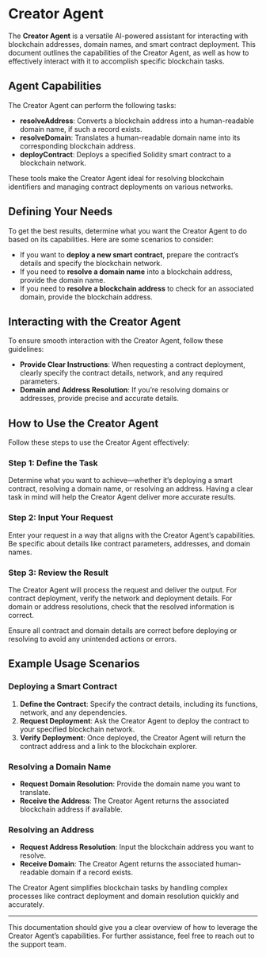 
# Creator Agent

The **Creator Agent** is a versatile AI-powered assistant for interacting with blockchain addresses, domain names, and smart contract deployment. This document outlines the capabilities of the Creator Agent, as well as how to effectively interact with it to accomplish specific blockchain tasks.

## Agent Capabilities

The Creator Agent can perform the following tasks:

- **resolveAddress**: Converts a blockchain address into a human-readable domain name, if such a record exists.
- **resolveDomain**: Translates a human-readable domain name into its corresponding blockchain address.
- **deployContract**: Deploys a specified Solidity smart contract to a blockchain network.

<Callout emoji="⚙️">
  These tools make the Creator Agent ideal for resolving blockchain identifiers and managing contract deployments on various networks.
</Callout>

## Defining Your Needs

To get the best results, determine what you want the Creator Agent to do based on its capabilities. Here are some scenarios to consider:

- If you want to **deploy a new smart contract**, prepare the contract’s details and specify the blockchain network.
- If you need to **resolve a domain name** into a blockchain address, provide the domain name.
- If you need to **resolve a blockchain address** to check for an associated domain, provide the blockchain address.

## Interacting with the Creator Agent

To ensure smooth interaction with the Creator Agent, follow these guidelines:

- **Provide Clear Instructions**: When requesting a contract deployment, clearly specify the contract details, network, and any required parameters.
- **Domain and Address Resolution**: If you’re resolving domains or addresses, provide precise and accurate details.

## How to Use the Creator Agent

Follow these steps to use the Creator Agent effectively:

<Steps>

### Step 1: Define the Task

Determine what you want to achieve—whether it’s deploying a smart contract, resolving a domain name, or resolving an address. Having a clear task in mind will help the Creator Agent deliver more accurate results.

### Step 2: Input Your Request

Enter your request in a way that aligns with the Creator Agent’s capabilities. Be specific about details like contract parameters, addresses, and domain names.

### Step 3: Review the Result

The Creator Agent will process the request and deliver the output. For contract deployment, verify the network and deployment details. For domain or address resolutions, check that the resolved information is correct.

</Steps>

<Callout type="warning" emoji="⚠️">
  Ensure all contract and domain details are correct before deploying or resolving to avoid any unintended actions or errors.
</Callout>

## Example Usage Scenarios

### Deploying a Smart Contract

1. **Define the Contract**: Specify the contract details, including its functions, network, and any dependencies.
2. **Request Deployment**: Ask the Creator Agent to deploy the contract to your specified blockchain network.
3. **Verify Deployment**: Once deployed, the Creator Agent will return the contract address and a link to the blockchain explorer.

### Resolving a Domain Name

- **Request Domain Resolution**: Provide the domain name you want to translate.
- **Receive the Address**: The Creator Agent returns the associated blockchain address if available.

### Resolving an Address

- **Request Address Resolution**: Input the blockchain address you want to resolve.
- **Receive Domain**: The Creator Agent returns the associated human-readable domain if a record exists.

<Callout emoji="🚀">
  The Creator Agent simplifies blockchain tasks by handling complex processes like contract deployment and domain resolution quickly and accurately.
</Callout>

---

This documentation should give you a clear overview of how to leverage the Creator Agent’s capabilities. For further assistance, feel free to reach out to the support team.
